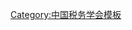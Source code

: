 {{Navbox
| name   = 中国税务学会第一届理事会
| title  = [[中国税务学会]]第一届理事会
| above  = 1984年12月－1989年9月
| bodyclass = hlist
| group1 = 名誉会长
| list1  = 
* [[吳波 (政治人物)|吴　波]]
* [[李予昂]]
| group2 = 会长
| list2  = [[田一农]]
| group3 = 副会长
| list3  = 
* [[金鑫 (政治人物)|金　鑫]]
* [[刘志城]]
* [[左珊|左　珊]]
* [[胡静|胡　静]]
| group4 = 秘书长
| list4  = [[刘志城]]（兼）
| group5 = 副秘书长
| list5  = 
* [[赵昭|赵　昭]]
* [[王平武]]
| group6 = 顾问
| list6  = 
* [[廖季立]]
* [[徐雪寒]]
* [[任子良]]
* [[罗东明]]
* [[石英|石　英]]
* [[许毅|许　毅]]
* [[左春台]]
* [[姜书阁]]
* [[崔敬伯]]
* [[胡仁|胡　仁]]
* [[林诗耀]]
}}<noinclude>
{{collapsible option}}
[[Category:中国税务学会模板]]
</noinclude>